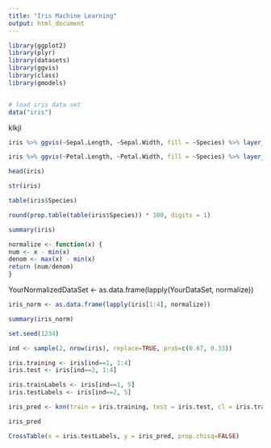 ```yaml
---
title: "Iris Machine Learning"
output: html_document
---
```


```r
library(ggplot2)
library(plyr)
library(datasets)
library(ggvis)
library(class)
library(gmodels)


# load iris data set
data("iris")
```

klkjl
```r
iris %>% ggvis(~Sepal.Length, ~Sepal.Width, fill = ~Species) %>% layer_points()
```

```r
iris %>% ggvis(~Petal.Length, ~Petal.Width, fill = ~Species) %>% layer_points()
```

```r
head(iris)
```

```r

str(iris)

```

```r
table(iris$Species)
```

```r
round(prop.table(table(iris$Species)) * 100, digits = 1)
```

```r
summary(iris)
```

```r
normalize <- function(x) {
num <- x - min(x)
denom <- max(x) - min(x)
return (num/denom)
}
```

YourNormalizedDataSet <- as.data.frame(lapply(YourDataSet, normalize))

```r
iris_norm <- as.data.frame(lapply(iris[1:4], normalize))
```

```r
summary(iris_norm)
```

```r
set.seed(1234)
```

```r
ind <- sample(2, nrow(iris), replace=TRUE, prob=c(0.67, 0.33))
```

```r
iris.training <- iris[ind==1, 1:4]
iris.test <- iris[ind==2, 1:4]
```

```r
iris.trainLabels <- iris[ind==1, 5]
iris.testLabels <- iris[ind==2, 5]
```

```r
iris_pred <- knn(train = iris.training, test = iris.test, cl = iris.trainLabels, k=3)
```

```r
iris_pred
```

```r
CrossTable(x = iris.testLabels, y = iris_pred, prop.chisq=FALSE)
```

```r

```

```r

```


